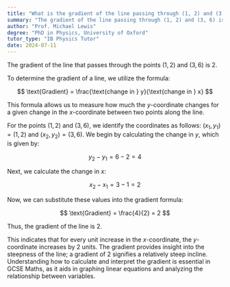 ```yaml
---
title: "What is the gradient of the line passing through (1, 2) and (3, 6)?"
summary: "The gradient of the line passing through (1, 2) and (3, 6) is 2."
author: "Prof. Michael Lewis"
degree: "PhD in Physics, University of Oxford"
tutor_type: "IB Physics Tutor"
date: 2024-07-11
---
```


The gradient of the line that passes through the points $(1, 2)$ and $(3, 6)$ is $2$.

To determine the gradient of a line, we utilize the formula:

$$
\text{Gradient} = \frac{\text{change in } y}{\text{change in } x}
$$

This formula allows us to measure how much the $y$-coordinate changes for a given change in the $x$-coordinate between two points along the line.

For the points $(1, 2)$ and $(3, 6)$, we identify the coordinates as follows: $(x_1, y_1) = (1, 2)$ and $(x_2, y_2) = (3, 6)$. We begin by calculating the change in $y$, which is given by:

$$
y_2 - y_1 = 6 - 2 = 4
$$

Next, we calculate the change in $x$:

$$
x_2 - x_1 = 3 - 1 = 2
$$

Now, we can substitute these values into the gradient formula:

$$
\text{Gradient} = \frac{4}{2} = 2
$$

Thus, the gradient of the line is $2$.

This indicates that for every unit increase in the $x$-coordinate, the $y$-coordinate increases by $2$ units. The gradient provides insight into the steepness of the line; a gradient of $2$ signifies a relatively steep incline. Understanding how to calculate and interpret the gradient is essential in GCSE Maths, as it aids in graphing linear equations and analyzing the relationship between variables.
    